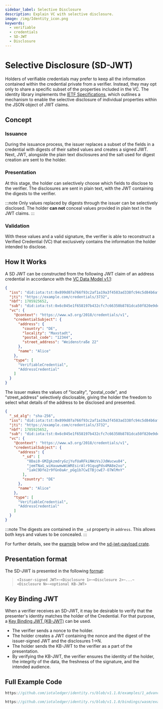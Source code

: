```yaml
---
sidebar_label: Selective Disclosure
description: Explain VC with selective disclosure.
image: /img/Identity_icon.png
keywords:
  - verifiable
  - credentials
  - SD-JWT
  - Disclosure
---
```



# Selective Disclosure (SD-JWT)


Holders of verifiable credentials may prefer to keep all the information contained within the credential private from a verifier. Instead, they may opt only to share a specific subset of the properties included in the VC. The identity library implements the [IETF Specifications](https://www.ietf.org/archive/id/draft-ietf-oauth-selective-disclosure-jwt-07.html), which outlines a mechanism to enable the selective disclosure of individual properties within the JSON object of JWT claims.

## Concept

### Issuance

During the issuance process, the issuer replaces a subset of the fields in a credential with digests of their salted values and creates a signed JWT. Next, JWT, alongside the plain text disclosures and the salt used for digest creation are sent to the holder. 

### Presentation

At this stage, the holder can selectively choose which fields to disclose to the verifier. The disclosures are sent in plain text, with the JWT containing the digests to the verifier. 

:::note
Only values replaced by digests through the issuer can be selectively disclosed. The holder **can not** conceal values provided in plain text in the JWT claims.
:::


### Validation

With these values and a valid signature, the verifier is able to reconstruct a Verified Credential (VC) that exclusively contains the information the holder intended to disclose.

## How It Works

A SD JWT can be constructed from the following JWT claim of an address credential in accordance with the [VC Data Model v1.1](https://www.w3.org/TR/vc-data-model/#json-web-token):


```json
{
  "iss": "did:iota:tst:0x899d07a766f93c2af1a19a3f4583ad338fc94c5d84b6afcadf49b197e1cb693e",
  "jti": "https://example.com/credentials/3732",
  "nbf": 1705925652,
  "sub": "did:iota:tst:0x6c045e1f658197b432cfc7c66350b8781dca50f820e9de0fcdf0029b4b384355",
  "vc": {
    "@context": "https://www.w3.org/2018/credentials/v1",
    "credentialSubject": {
      "address": {
        "country": "DE",
        "locality": "Maxstadt",
        "postal_code": "12344",
        "street_address": "Weidenstraße 22"
      },
      "name": "Alice"
    },
    "type": [
      "VerifiableCredential",
      "AddressCredential"
    ]
  }
} 

```

The issuer makes the values of "locality", "postal_code", and "street_address" selectively disclosable, giving the holder the freedom to select what details of the address to be disclosed and presented.

```json
{
  "_sd_alg": "sha-256",
  "iss": "did:iota:tst:0x899d07a766f93c2af1a19a3f4583ad338fc94c5d84b6afcadf49b197e1cb693e",
  "jti": "https://example.com/credentials/3732",
  "nbf": 1705925652,
  "sub": "did:iota:tst:0x6c045e1f658197b432cfc7c66350b8781dca50f820e9de0fcdf0029b4b384355",
  "vc": {
    "@context": "https://www.w3.org/2018/credentials/v1",
    "credentialSubject": {
      "address": {
        "_sd": [
          "8Dai0-GMZgkzmdryGzjYufUaRFkiNWzVsJJdWucwu84",
          "jemTNaG_wiHauwmwWiWREsirAlr91qugPds4MA8e2xo",
          "iakC9Dfe2r9fGnOaAr_pGg1b7CwITBjcwE7-O7WlMnY"
        ],
        "country": "DE"
      },
      "name": "Alice"
    },
    "type": [
      "VerifiableCredential",
      "AddressCredential"
    ]
  }
}
```

:::note
The digests are contained in the `_sd` property in `address`. This allows both keys and values to be concealed.
:::

For further details, see the [example](#full-example-code) below and the [sd-jwt-payload crate](https://github.com/iotaledger/sd-jwt-payload).

## Presentation format

The SD-JWT is presented in the following [format](https://www.ietf.org/archive/id/draft-ietf-oauth-selective-disclosure-jwt-07.html#section-5):

> `<Issuer-signed JWT>~<Disclosure 1>~<Disclosure 2>~...~<Disclosure N>~<optional KB-JWT>`

## Key Binding JWT

When a verifier receives an SD-JWT, it may be desirable to verify that the presenter's identity matches the holder of the Credential. For that purpose, a [Key Binding JWT (KB-JWT)](https://www.ietf.org/archive/id/draft-ietf-oauth-selective-disclosure-jwt-07.html#section-4.3) can be used.


- The verifier sends a nonce to the holder.
- The holder creates a JWT containing the nonce and the digest of the issuer-signed JWT and the disclosures 1→N.
- The holder sends the KB-JWT to the verifier as a part of the presentation. 
- By verifying the KB-JWT, the verifier ensures the identity of the holder, the integrity of the data, the freshness of the signature, and the intended audience.



## Full Example Code

<Tabs groupId="language" queryString>
<TabItem value="rust" label="Rust">

```rust reference
https://github.com/iotaledger/identity.rs/blob/v1.1.0/examples/1_advanced/7_sd_jwt.rs
```

</TabItem>
<TabItem value="typescript-node" label="Typescript (Node.js)">

```ts reference
https://github.com/iotaledger/identity.rs/blob/v1.1.0/bindings/wasm/examples/src/1_advanced/6_sd_jwt.ts
```

</TabItem>
</Tabs>
